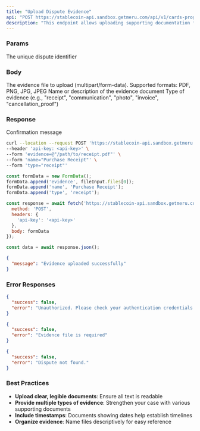 ```yaml
---
title: "Upload Dispute Evidence"
api: "POST https://stablecoin-api.sandbox.getmeru.com/api/v1/cards-program/disputes/:disputeId/evidence"
description: "This endpoint allows uploading supporting documentation for a dispute"
---
```


### Params

<ParamField path="disputeId" type="string" required>
  The unique dispute identifier
</ParamField>

### Body

<ParamField body="evidence" type="file" required>
  The evidence file to upload (multipart/form-data). Supported formats: PDF, PNG, JPG, JPEG
</ParamField>

<ParamField body="name" type="string" required>
  Name or description of the evidence document
</ParamField>

<ParamField body="type" type="string" required>
  Type of evidence (e.g., "receipt", "communication", "photo", "invoice", "cancellation_proof")
</ParamField>

### Response

<ResponseField name="message" type="string">
  Confirmation message
</ResponseField>

<RequestExample>

```bash cURL
curl --location --request POST 'https://stablecoin-api.sandbox.getmeru.com/api/v1/cards-program/disputes/dsp_9z8y7x6w5v4u3t2s/evidence' \
--header 'api-key: <api-key>' \
--form 'evidence=@"/path/to/receipt.pdf"' \
--form 'name="Purchase Receipt"' \
--form 'type="receipt"'
```

```js Javascript
const formData = new FormData();
formData.append('evidence', fileInput.files[0]);
formData.append('name', 'Purchase Receipt');
formData.append('type', 'receipt');

const response = await fetch('https://stablecoin-api.sandbox.getmeru.com/api/v1/cards-program/disputes/dsp_9z8y7x6w5v4u3t2s/evidence', {
  method: 'POST',
  headers: {
    'api-key': '<api-key>'
  },
  body: formData
});

const data = await response.json();
```

</RequestExample>

<ResponseExample>

```json 204
{
  "message": "Evidence uploaded successfully"
}
```

</ResponseExample>

### Error Responses

<ResponseExample>

```json 401
{
  "success": false,
  "error": "Unauthorized. Please check your authentication credentials."
}
```

```json 400
{
  "success": false,
  "error": "Evidence file is required"
}
```

```json 404
{
  "success": false,
  "error": "Dispute not found."
}
```

</ResponseExample>

### Best Practices

- **Upload clear, legible documents**: Ensure all text is readable
- **Provide multiple types of evidence**: Strengthen your case with various supporting documents
- **Include timestamps**: Documents showing dates help establish timelines
- **Organize evidence**: Name files descriptively for easy reference

